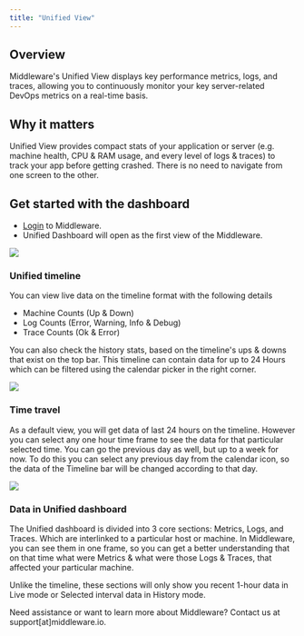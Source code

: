 ---
title: "Unified View"
---
Overview
--------

Middleware's Unified View displays key performance metrics, logs, and traces, allowing you to continuously monitor your key server-related DevOps metrics on a real-time basis.

Why it matters
--------------

Unified View provides compact stats of your application or server (e.g. machine health, CPU & RAM usage, and every level of logs & traces) to track your app before getting crashed. There is no need to navigate from one screen to the other.

Get started with the dashboard
------------------------------

-   [Login](https://app.middleware.io/auth/login/) to Middleware.
-   Unified Dashboard will open as the first view of the Middleware.

![](/images/unified-dashboard/dashboard-1.png)


### Unified timeline
You can view live data on the timeline format with the following details

-   Machine Counts (Up & Down)
-   Log Counts (Error, Warning, Info & Debug)
-   Trace Counts (Ok & Error)

You can also check the history stats, based on the timeline's ups & downs that exist on the top bar. This timeline can contain data for up to 24 Hours which can be filtered using the calendar picker in the right corner.

![](/images/unified-dashboard/dashboard-2.png)

### Time travel
As a default view, you will get data of last 24 hours on the timeline. However you can select any one hour time frame to see the data for that particular selected time. You can go the previous day as well, but up to a week for now. To do this you can select any previous day from the calendar icon, so the data of the Timeline bar will be changed according to that day.

![](/images/unified-dashboard/dashboard-3.png)

### Data in Unified dashboard
The Unified dashboard is divided into 3 core sections: Metrics, Logs, and Traces. Which are interlinked to a particular host or machine. In Middleware, you can see them in one frame, so you can get a better understanding that on that time what were Metrics & what were those Logs & Traces, that affected your particular machine.

<Note> Unlike the timeline, these sections will only show you recent 1-hour data in Live mode or Selected interval data in History mode.</Note>

<Note> Need assistance or want to learn more about Middleware? Contact us at support[at]middleware.io. </Note>